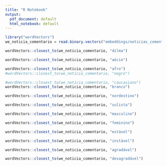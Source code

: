 ```yaml
---
title: "R Notebook"
output:
  pdf_document: default
  html_notebook: default
---
```


```r
library("wordVectors")
we_noticia_comentario = read.binary.vectors("embeddings/noticias_comentarios.bin")
```

```r
wordVectors::closest_to(we_noticia_comentario, "dilma")
```

```r
wordVectors::closest_to(we_noticia_comentario, "aécio")
```

```r
wordVectors::closest_to(we_noticia_comentario, "afro")
#wordVectors::closest_to(we_noticia_comentario, "negro")
```

```r
#wordVectors::closest_to(we_noticia_comentario, "caucasiano")
wordVectors::closest_to(we_noticia_comentario, "branco")
```

```r
wordVectors::closest_to(we_noticia_comentario, "nordestino")
```

```r
wordVectors::closest_to(we_noticia_comentario, "sulista")
```

```r
wordVectors::closest_to(we_noticia_comentario, "masculino")
```

```r
wordVectors::closest_to(we_noticia_comentario, "feminino")
```

```r
wordVectors::closest_to(we_noticia_comentario, "estável")
```

```r
wordVectors::closest_to(we_noticia_comentario, "instável")
```

```r
wordVectors::closest_to(we_noticia_comentario, "agradável")
```

```r
wordVectors::closest_to(we_noticia_comentario, "desagradável")
```